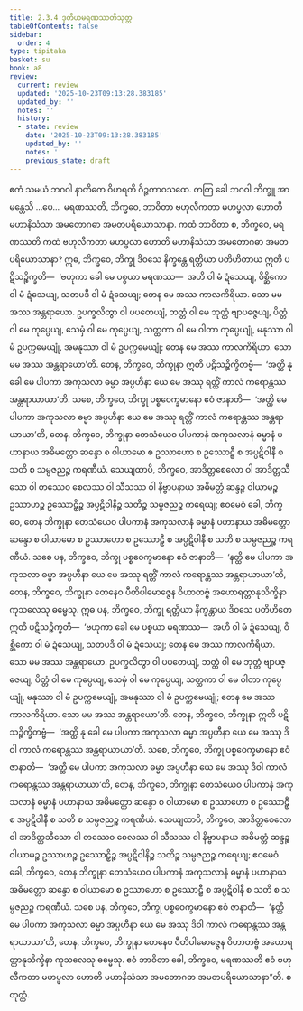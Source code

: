 ```yaml
---
title: 2.3.4 ဒုတိယမရဏဿတိသုတ္တ
tableOfContents: false
sidebar:
  order: 4
type: tipitaka
basket: su
book: a8
review:
  current: review
  updated: '2025-10-23T09:13:28.383185'
  updated_by: ''
  notes: ''
  history:
  - state: review
    date: '2025-10-23T09:13:28.383185'
    updated_by: ''
    notes: ''
    previous_state: draft
---
```



<ReviewStatus review={frontmatter.review} showDetails={true} />

<HypothesisAnnotation frontmatter={frontmatter} />

<DynamicBreadcrumb />

<Division number="74" book="a8" e="ch" v="17" p="138">

<Paragraph number="735" book="a8">
ဧကံ သမယံ ဘဂဝါ နာတိကေ ဝိဟရတိ ဂိဉ္ဇကာဝသထေ. တတြ ခေါ ဘဂဝါ ဘိက္ခူ အာမန္တေသိ …ပေ…  မရဏဿတိ, ဘိက္ခဝေ, ဘာဝိတာ ဗဟုလီကတာ မဟပ္ဖလာ ဟောတိ မဟာနိသံသာ အမတောဂဓာ အမတပရိယောသာနာ.
</Paragraph>

<Paragraph number="736" book="a8">
ကထံ ဘာဝိတာ စ, ဘိက္ခဝေ, မရဏဿတိ ကထံ ဗဟုလီကတာ မဟပ္ဖလာ ဟောတိ မဟာနိသံသာ အမတောဂဓာ အမတပရိယောသာနာ? ဣဓ, ဘိက္ခဝေ, ဘိက္ခု ဒိဝသေ နိက္ခန္တေ ရတ္တိယာ ပတိဟိတာယ ဣတိ ပဋိသဉ္စိက္ခတိ—  ‘ဗဟုကာ ခေါ မေ ပစ္စယာ မရဏဿ—  အဟိ ဝါ မံ ဍံသေယျ, ဝိစ္ဆိကော ဝါ မံ ဍံသေယျ, သတပဒီ ဝါ မံ ဍံသေယျ; တေန မေ အဿ ကာလကိရိယာ. သော မမ အဿ အန္တရာယော. ဥပက္ခလိတွာ ဝါ ပပတေယျံ, ဘတ္တံ ဝါ မေ ဘုတ္တံ ဗျာပဇ္ဇေယျ, ပိတ္တံ ဝါ မေ ကုပ္ပေယျ, သေမှံ ဝါ မေ ကုပ္ပေယျ, သတ္ထကာ ဝါ မေ ဝါတာ ကုပ္ပေယျုံ, မနုဿာ ဝါ မံ ဥပက္ကမေယျုံ, အမနုဿာ ဝါ မံ ဥပက္ကမေယျုံ; တေန မေ အဿ ကာလကိရိယာ. သော မမ အဿ အန္တရာယော’တိ. တေန, ဘိက္ခဝေ, ဘိက္ခုနာ ဣတိ ပဋိသဉ္စိက္ခိတဗ္ဗံ—  ‘အတ္ထိ နု ခေါ မေ ပါပကာ အကုသလာ ဓမ္မာ အပ္ပဟီနာ ယေ မေ အဿု ရတ္တိံ ကာလံ ကရောန္တဿ အန္တရာယာယာ’တိ.
</Paragraph>

<Paragraph number="737" book="a8">
သစေ, ဘိက္ခဝေ, ဘိက္ခု ပစ္စဝေက္ခမာနော ဧဝံ ဇာနာတိ—  ‘အတ္ထိ မေ ပါပကာ အကုသလာ ဓမ္မာ အပ္ပဟီနာ ယေ မေ အဿု ရတ္တိံ ကာလံ ကရောန္တဿ အန္တရာယာယာ’တိ, တေန, ဘိက္ခဝေ, ဘိက္ခုနာ တေသံယေဝ ပါပကာနံ အကုသလာနံ ဓမ္မာနံ ပဟာနာယ အဓိမတ္တော ဆန္ဒော စ ဝါယာမော စ ဥဿာဟော စ ဥဿောဠှီ စ အပ္ပဋိဝါနီ စ သတိ စ သမ္ပဇညဉ္စ ကရဏီယံ.
</Paragraph>

<Paragraph number="738" book="a8">
သေယျထာပိ, ဘိက္ခဝေ, အာဒိတ္တစေလော ဝါ အာဒိတ္တသီသော ဝါ တဿေဝ စေလဿ ဝါ သီသဿ ဝါ နိဗ္ဗာပနာယ အဓိမတ္တံ ဆန္ဒဉ္စ ဝါယာမဉ္စ ဥဿာဟဉ္စ ဥဿောဠှိဉ္စ အပ္ပဋိဝါနိဉ္စ သတိဉ္စ သမ္ပဇညဉ္စ ကရေယျ; ဧဝမေဝံ ခေါ, ဘိက္ခဝေ, တေန ဘိက္ခုနာ တေသံယေဝ ပါပကာနံ အကုသလာနံ ဓမ္မာနံ ပဟာနာယ အဓိမတ္တော ဆန္ဒော စ ဝါယာမော စ ဥဿာဟော စ ဥဿောဠှီ စ အပ္ပဋိဝါနီ စ သတိ စ သမ္ပဇညဉ္စ ကရဏီယံ.
</Paragraph>

<Paragraph number="739" book="a8">
သစေ ပန, ဘိက္ခဝေ, ဘိက္ခု ပစ္စဝေက္ခမာနော ဧဝံ ဇာနာတိ—  ‘နတ္ထိ မေ ပါပကာ အကုသလာ ဓမ္မာ အပ္ပဟီနာ ယေ မေ အဿု ရတ္တိံ ကာလံ ကရောန္တဿ အန္တရာယာယာ’တိ, တေန, ဘိက္ခဝေ, ဘိက္ခုနာ တေနေဝ ပီတိပါမောဇ္ဇေန ဝိဟာတဗ္ဗံ အဟောရတ္တာနုသိက္ခိနာ ကုသလေသု ဓမ္မေသု.
</Paragraph>

<Paragraph number="740" book="a8">
ဣဓ ပန, ဘိက္ခဝေ, ဘိက္ခု ရတ္တိယာ နိက္ခန္တာယ ဒိဝသေ ပတိဟိတေ ဣတိ ပဋိသဉ္စိက္ခတိ—  ‘ဗဟုကာ ခေါ မေ ပစ္စယာ မရဏဿ—  အဟိ ဝါ မံ ဍံသေယျ, ဝိစ္ဆိကော ဝါ မံ ဍံသေယျ, သတပဒီ ဝါ မံ ဍံသေယျ; တေန မေ အဿ ကာလကိရိယာ. သော မမ အဿ အန္တရာယော. ဥပက္ခလိတွာ ဝါ ပပတေယျံ, ဘတ္တံ ဝါ မေ ဘုတ္တံ ဗျာပဇ္ဇေယျ, ပိတ္တံ ဝါ မေ ကုပ္ပေယျ, သေမှံ ဝါ မေ ကုပ္ပေယျ, သတ္ထကာ ဝါ မေ ဝါတာ ကုပ္ပေယျုံ, မနုဿာ ဝါ မံ ဥပက္ကမေယျုံ, အမနုဿာ ဝါ မံ ဥပက္ကမေယျုံ; တေန မေ အဿ ကာလကိရိယာ. သော မမ အဿ အန္တရာယော’တိ. တေန, ဘိက္ခဝေ, ဘိက္ခုနာ ဣတိ ပဋိသဉ္စိက္ခိတဗ္ဗံ—  ‘အတ္ထိ နု ခေါ မေ ပါပကာ အကုသလာ ဓမ္မာ အပ္ပဟီနာ ယေ မေ အဿု ဒိဝါ ကာလံ ကရောန္တဿ အန္တရာယာယာ’တိ.
</Paragraph>

<Paragraph number="741" book="a8">
သစေ, ဘိက္ခဝေ, ဘိက္ခု ပစ္စဝေက္ခမာနော ဧဝံ ဇာနာတိ—  ‘အတ္ထိ မေ ပါပကာ အကုသလာ ဓမ္မာ အပ္ပဟီနာ ယေ မေ အဿု ဒိဝါ ကာလံ ကရောန္တဿ အန္တရာယာယာ’တိ, တေန, ဘိက္ခဝေ, ဘိက္ခုနာ တေသံယေဝ ပါပကာနံ အကုသလာနံ ဓမ္မာနံ ပဟာနာယ အဓိမတ္တော ဆန္ဒော စ ဝါယာမော စ ဥဿာဟော စ ဥဿောဠှီ စ အပ္ပဋိဝါနီ စ သတိ စ သမ္ပဇညဉ္စ ကရဏီယံ.
</Paragraph>

<Paragraph number="742" book="a8">
သေယျထာပိ, ဘိက္ခဝေ, အာဒိတ္တစေလော ဝါ အာဒိတ္တသီသော ဝါ တဿေဝ စေလဿ ဝါ သီသဿ ဝါ နိဗ္ဗာပနာယ အဓိမတ္တံ ဆန္ဒဉ္စ ဝါယာမဉ္စ ဥဿာဟဉ္စ ဥဿောဠှိဉ္စ အပ္ပဋိဝါနိဉ္စ သတိဉ္စ သမ္ပဇညဉ္စ ကရေယျ; ဧဝမေဝံ ခေါ, ဘိက္ခဝေ, တေန ဘိက္ခုနာ တေသံယေဝ ပါပကာနံ အကုသလာနံ ဓမ္မာနံ ပဟာနာယ အဓိမတ္တော ဆန္ဒော စ ဝါယာမော စ ဥဿာဟော စ ဥဿောဠှီ စ အပ္ပဋိဝါနီ စ သတိ စ သမ္ပဇညဉ္စ ကရဏီယံ.
</Paragraph>

<Paragraph number="743" book="a8">
သစေ ပန, ဘိက္ခဝေ, ဘိက္ခု ပစ္စဝေက္ခမာနော ဧဝံ ဇာနာတိ—  ‘နတ္ထိ မေ ပါပကာ အကုသလာ ဓမ္မာ အပ္ပဟီနာ ယေ မေ အဿု ဒိဝါ ကာလံ ကရောန္တဿ အန္တရာယာယာ’တိ, တေန, ဘိက္ခဝေ, ဘိက္ခုနာ တေနေဝ ပီတိပါမောဇ္ဇေန ဝိဟာတဗ္ဗံ အဟောရတ္တာနုသိက္ခိနာ ကုသလေသု ဓမ္မေသု. ဧဝံ ဘာဝိတာ ခေါ, ဘိက္ခဝေ, မရဏဿတိ ဧဝံ ဗဟုလီကတာ မဟပ္ဖလာ ဟောတိ မဟာနိသံသာ အမတောဂဓာ အမတပရိယောသာနာ”တိ.

</Paragraph>
</Division>

<Paragraph number="744" type="center" book="a8">
စတုတ္ထံ.
</Paragraph>